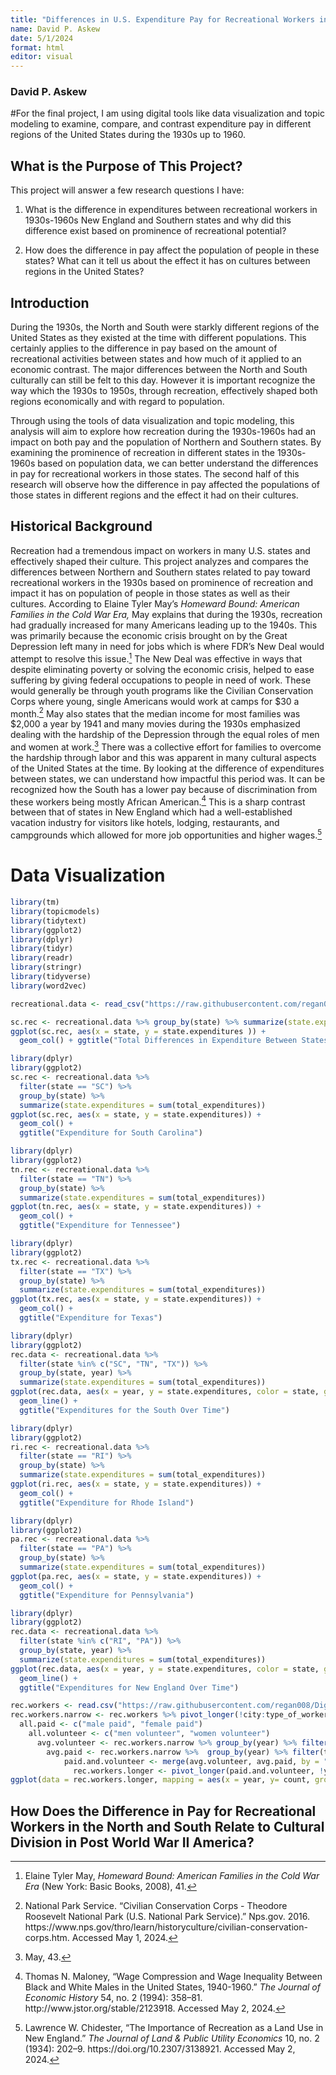 ```yaml
---
title: "Differences in U.S. Expenditure Pay for Recreational Workers in States of America from 1930-1959 and its Effect on Population and Culture"
name: David P. Askew
date: 5/1/2024
format: html
editor: visual
---
```


### David P. Askew

#For the final project, I am using digital tools like data visualization and topic modeling to examine, compare, and contrast expenditure pay in different regions of the United States during the 1930s up to 1960.

## What is the Purpose of This Project?

This project will answer a few research questions I have:

1.  What is the difference in expenditures between recreational workers in 1930s-1960s New England and Southern states and why did this difference exist based on prominence of recreational potential?

2.  How does the difference in pay affect the population of people in these states? What can it tell us about the effect it has on cultures between regions in the United States?

## Introduction

During the 1930s, the North and South were starkly different regions of the United States as they existed at the time with different populations. This certainly applies to the difference in pay based on the amount of recreational activities between states and how much of it applied to an economic contrast. The major differences between the North and South culturally can still be felt to this day. However it is important recognize the way which the 1930s to 1950s, through recreation, effectively shaped both regions economically and with regard to population.

Through using the tools of data visualization and topic modeling, this analysis will aim to explore how recreation during the 1930s-1960s had an impact on both pay and the population of Northern and Southern states. By examining the prominence of recreation in different states in the 1930s-1960s based on population data, we can better understand the differences in pay for recreational workers in those states. The second half of this research will observe how the difference in pay affected the populations of those states in different regions and the effect it had on their cultures.

## Historical Background

Recreation had a tremendous impact on workers in many U.S. states and effectively shaped their culture. This project analyzes and compares the differences between Northern and Southern states related to pay toward recreational workers in the 1930s based on prominence of recreation and impact it has on population of people in those states as well as their cultures. According to Elaine Tyler May's *Homeward Bound: American Families in the Cold War Era,* May explains that during the 1930s, recreation had gradually increased for many Americans leading up to the 1940s. This was primarily because the economic crisis brought on by the Great Depression left many in need for jobs which is where FDR's New Deal would attempt to resolve this issue.[^1] The New Deal was effective in ways that despite eliminating poverty or solving the economic crisis, helped to ease suffering by giving federal occupations to people in need of work. These would generally be through youth programs like the Civilian Conservation Corps where young, single Americans would work at camps for \$30 a month.[^2] May also states that the median income for most families was \$2,000 a year by 1941 and many movies during the 1930s emphasized dealing with the hardship of the Depression through the equal roles of men and women at work.[^3] There was a collective effort for families to overcome the hardship through labor and this was apparent in many cultural aspects of the United States at the time. By looking at the difference of expenditures between states, we can understand how impactful this period was. It can be recognized how the South has a lower pay because of discrimination from these workers being mostly African American.[^4] This is a sharp contrast between that of states in New England which had a well-established vacation industry for visitors like hotels, lodging, restaurants, and campgrounds which allowed for more job opportunities and higher wages.[^5]

[^1]: Elaine Tyler May, *Homeward Bound: American Families in the Cold War Era* (New York: Basic Books, 2008), 41.

[^2]: National Park Service. "Civilian Conservation Corps - Theodore Roosevelt National Park (U.S. National Park Service)." Nps.gov. 2016. https://www.nps.gov/thro/learn/historyculture/civilian-conservation-corps.htm. Accessed May 1, 2024.

[^3]: May, 43.

[^4]: Thomas N. Maloney, "Wage Compression and Wage Inequality Between Black and White Males in the United States, 1940-1960." *The Journal of Economic History* 54, no. 2 (1994): 358--81. http://www.jstor.org/stable/2123918. Accessed May 2, 2024.

[^5]: Lawrence W. Chidester, "The Importance of Recreation as a Land Use in New England." *The Journal of Land & Public Utility Economics* 10, no. 2 (1934): 202--9. https://doi.org/10.2307/3138921. Accessed May 2, 2024.

# Data Visualization ‌

```r
library(tm)
library(topicmodels)
library(tidytext)
library(ggplot2)
library(dplyr)
library(tidyr)
library(readr)
library(stringr)
library(tidyverse)
library(word2vec)

```

```r
recreational.data <- read_csv("https://raw.githubusercontent.com/regan008/DigitalMethodsData/main/raw/Recreation-Expenditures.csv")
```

```r
sc.rec <- recreational.data %>% group_by(state) %>% summarize(state.expenditures = sum(total_expenditures))
ggplot(sc.rec, aes(x = state, y = state.expenditures )) +
  geom_col() + ggtitle("Total Differences in Expenditure Between States")
```

```r
library(dplyr)
library(ggplot2)
sc.rec <- recreational.data %>%
  filter(state == "SC") %>%
  group_by(state) %>%
  summarize(state.expenditures = sum(total_expenditures))
ggplot(sc.rec, aes(x = state, y = state.expenditures)) +
  geom_col() +
  ggtitle("Expenditure for South Carolina")
```

```r
library(dplyr)
library(ggplot2)
tn.rec <- recreational.data %>%
  filter(state == "TN") %>%
  group_by(state) %>%
  summarize(state.expenditures = sum(total_expenditures))
ggplot(tn.rec, aes(x = state, y = state.expenditures)) +
  geom_col() +
  ggtitle("Expenditure for Tennessee")
```

```r
library(dplyr)
library(ggplot2)
tx.rec <- recreational.data %>%
  filter(state == "TX") %>%
  group_by(state) %>%
  summarize(state.expenditures = sum(total_expenditures))
ggplot(tx.rec, aes(x = state, y = state.expenditures)) +
  geom_col() +
  ggtitle("Expenditure for Texas")
```

```r
library(dplyr)
library(ggplot2)
rec.data <- recreational.data %>%
  filter(state %in% c("SC", "TN", "TX")) %>%
  group_by(state, year) %>%
  summarize(state.expenditures = sum(total_expenditures))
ggplot(rec.data, aes(x = year, y = state.expenditures, color = state, group = state)) +
  geom_line() +
  ggtitle("Expenditures for the South Over Time")
```

```r
library(dplyr)
library(ggplot2)
ri.rec <- recreational.data %>%
  filter(state == "RI") %>%
  group_by(state) %>%
  summarize(state.expenditures = sum(total_expenditures))
ggplot(ri.rec, aes(x = state, y = state.expenditures)) +
  geom_col() +
  ggtitle("Expenditure for Rhode Island")
```

```r
library(dplyr)
library(ggplot2)
pa.rec <- recreational.data %>%
  filter(state == "PA") %>%
  group_by(state) %>%
  summarize(state.expenditures = sum(total_expenditures))
ggplot(pa.rec, aes(x = state, y = state.expenditures)) +
  geom_col() +
  ggtitle("Expenditure for Pennsylvania")
```

```r
library(dplyr)
library(ggplot2)
rec.data <- recreational.data %>%
  filter(state %in% c("RI", "PA")) %>%
  group_by(state, year) %>%
  summarize(state.expenditures = sum(total_expenditures))
ggplot(rec.data, aes(x = year, y = state.expenditures, color = state, group = state)) +
  geom_line() +
  ggtitle("Expenditures for New England Over Time")
```

```r
rec.workers <- read.csv("https://raw.githubusercontent.com/regan008/DigitalMethodsData/main/raw/RecreationData-Wide.csv")
rec.workers.narrow <- rec.workers %>% pivot_longer(!city:type_of_worker, names_to = "year", values_to = "count")
  all.paid <- c("male paid", "female paid")
    all.volunteer <- c("men volunteer", "women volunteer")
      avg.volunteer <- rec.workers.narrow %>% group_by(year) %>% filter(type_of_worker %in% all.volunteer) %>% summarise(avg.volunteer.count = mean(count, na.rm = TRUE))
        avg.paid <- rec.workers.narrow %>%  group_by(year) %>% filter(type_of_worker %in% all.paid) %>% summarise(avg.paid.count = mean(count, na.rm = TRUE))
            paid.and.volunteer <- merge(avg.volunteer, avg.paid, by = "year")
              rec.workers.longer <- pivot_longer(paid.and.volunteer, !year, names_to = "type.of.workers", values_to = "count")
ggplot(data = rec.workers.longer, mapping = aes(x = year, y= count, group = type.of.workers, color = type.of.workers)) + geom_line() + labs( x = "Year", y= "Number of Workers", Title = "Volunteer and Paid Rec Workers Over Time", color = "Type of Workers") + theme(plot.title = element_text(hjust = 0.5)) + theme_dark() + geom_point()
```

## How Does the Difference in Pay for Recreational Workers in the North and South Relate to Cultural Division in Post World War II America?
